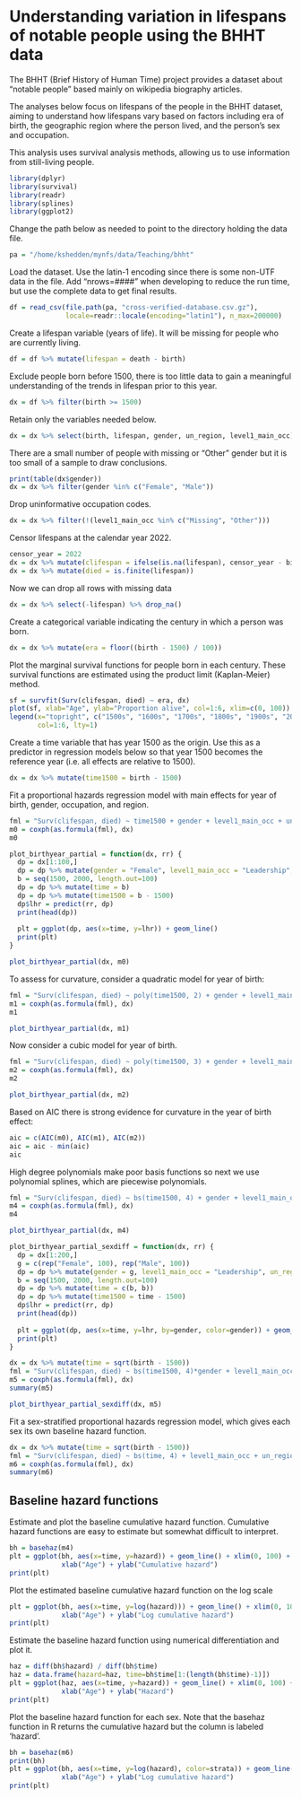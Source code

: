 # Understanding variation in lifespans of notable people using the BHHT data

The BHHT (Brief History of Human Time) project provides a dataset about "notable people" based mainly on wikipedia biography articles.

The analyses below focus on lifespans of the people in the BHHT dataset, aiming to understand how lifespans vary based on factors including era of birth, the geographic region where the person lived, and the person's sex and occupation.

This analysis uses survival analysis methods, allowing us to use information from still-living people.

```r
library(dplyr)
library(survival)
library(readr)
library(splines)
library(ggplot2)
```

Change the path below as needed to point to the directory holding the data file.

```r
pa = "/home/kshedden/mynfs/data/Teaching/bhht"
```

Load the dataset.  Use the latin-1 encoding since there is some non-UTF data in the file.  Add "nrows=####" when developing to reduce the run time, but use the complete data to get final results.

```r
df = read_csv(file.path(pa, "cross-verified-database.csv.gz"),
              locale=readr::locale(encoding="latin1"), n_max=200000)
```

Create a lifespan variable (years of life).  It will be missing for people who are currently living.

```r
df = df %>% mutate(lifespan = death - birth)
```

Exclude people born before 1500, there is too little data to gain a meaningful understanding of the trends in lifespan prior to this year.

```r
dx = df %>% filter(birth >= 1500)
```

Retain only the variables needed below.

```r
dx = dx %>% select(birth, lifespan, gender, un_region, level1_main_occ)
```

There are a small number of people with missing or "Other" gender but it is too small of a sample to draw conclusions.

```r
print(table(dx$gender))
dx = dx %>% filter(gender %in% c("Female", "Male"))
```

Drop uninformative occupation codes.

```r
dx = dx %>% filter(!(level1_main_occ %in% c("Missing", "Other")))
```

Censor lifespans at the calendar year 2022.

```r
censor_year = 2022
dx = dx %>% mutate(clifespan = ifelse(is.na(lifespan), censor_year - birth, lifespan))
dx = dx %>% mutate(died = is.finite(lifespan))
```

Now we can drop all rows with missing data

```r
dx = dx %>% select(-lifespan) %>% drop_na()
```

Create a categorical variable indicating the century in which a person was born.

```r
dx = dx %>% mutate(era = floor((birth - 1500) / 100))
```

Plot the marginal survival functions for people born in each century. These survival functions are estimated using the product limit (Kaplan-Meier) method.

```r
sf = survfit(Surv(clifespan, died) ~ era, dx)
plot(sf, xlab="Age", ylab="Proportion alive", col=1:6, xlim=c(0, 100))
legend(x="topright", c("1500s", "1600s", "1700s", "1800s", "1900s", "2000s"),
       col=1:6, lty=1)
```
Create a time variable that has year 1500 as the origin.  Use this as a predictor in regression models below so that year 1500 becomes the reference year (i.e. all effects are relative to 1500).

```r
dx = dx %>% mutate(time1500 = birth - 1500)
```

Fit a proportional hazards regression model with main effects for year of birth, gender, occupation, and region.

```r
fml = "Surv(clifespan, died) ~ time1500 + gender + level1_main_occ + un_region"
m0 = coxph(as.formula(fml), dx)
m0
```

```r
plot_birthyear_partial = function(dx, rr) {
  dp = dx[1:100,]
  dp = dp %>% mutate(gender = "Female", level1_main_occ = "Leadership", un_region = "Asia")
  b = seq(1500, 2000, length.out=100)
  dp = dp %>% mutate(time = b)
  dp = dp %>% mutate(time1500 = b - 1500)
  dp$lhr = predict(rr, dp)
  print(head(dp))
    
  plt = ggplot(dp, aes(x=time, y=lhr)) + geom_line()
  print(plt)
}
```

```r
plot_birthyear_partial(dx, m0)
```

To assess for curvature, consider a quadratic model for year of birth:

```r
fml = "Surv(clifespan, died) ~ poly(time1500, 2) + gender + level1_main_occ + un_region"
m1 = coxph(as.formula(fml), dx)
m1
```

```r
plot_birthyear_partial(dx, m1)
```

Now consider a cubic model for year of birth.

```r
fml = "Surv(clifespan, died) ~ poly(time1500, 3) + gender + level1_main_occ + un_region"
m2 = coxph(as.formula(fml), dx)
m2
```

```r
plot_birthyear_partial(dx, m2)
```

Based on AIC there is strong evidence for curvature in the year of birth effect:

```r
aic = c(AIC(m0), AIC(m1), AIC(m2))
aic = aic - min(aic)
aic
```

High degree polynomials make poor basis functions so next we use polynomial splines, which are piecewise polynomials.

```r
fml = "Surv(clifespan, died) ~ bs(time1500, 4) + gender + level1_main_occ + un_region"
m4 = coxph(as.formula(fml), dx)
m4
```

```r
plot_birthyear_partial(dx, m4)
```

```r
plot_birthyear_partial_sexdiff = function(dx, rr) {
  dp = dx[1:200,]
  g = c(rep("Female", 100), rep("Male", 100))
  dp = dp %>% mutate(gender = g, level1_main_occ = "Leadership", un_region = "Asia")
  b = seq(1500, 2000, length.out=100)
  dp = dp %>% mutate(time = c(b, b))
  dp = dp %>% mutate(time1500 = time - 1500)
  dp$lhr = predict(rr, dp)
  print(head(dp))
    
  plt = ggplot(dp, aes(x=time, y=lhr, by=gender, color=gender)) + geom_line()
  print(plt)
}
```

```r
dx = dx %>% mutate(time = sqrt(birth - 1500))
fml = "Surv(clifespan, died) ~ bs(time1500, 4)*gender + level1_main_occ + un_region"
m5 = coxph(as.formula(fml), dx)
summary(m5)
```

```r
plot_birthyear_partial_sexdiff(dx, m5)
```
Fit a sex-stratified proportional hazards regression model, which gives each sex its own baseline hazard function.

```r
dx = dx %>% mutate(time = sqrt(birth - 1500))
fml = "Surv(clifespan, died) ~ bs(time, 4) + level1_main_occ + un_region + strata(gender)"
m6 = coxph(as.formula(fml), dx)
summary(m6)
```

## Baseline hazard functions

Estimate and plot the baseline cumulative hazard function.  Cumulative hazard functions are easy to estimate but somewhat difficult to interpret.

```r
bh = basehaz(m4)
plt = ggplot(bh, aes(x=time, y=hazard)) + geom_line() + xlim(0, 100) +
             xlab("Age") + ylab("Cumulative hazard")
print(plt)
```

Plot the estimated baseline cumulative hazard function on the log scale

```r
plt = ggplot(bh, aes(x=time, y=log(hazard))) + geom_line() + xlim(0, 100) +
             xlab("Age") + ylab("Log cumulative hazard")
print(plt)
```

Estimate the baseline hazard function using numerical differentiation and plot it.

```r
haz = diff(bh$hazard) / diff(bh$time)
haz = data.frame(hazard=haz, time=bh$time[1:(length(bh$time)-1)])
plt = ggplot(haz, aes(x=time, y=hazard)) + geom_line() + xlim(0, 100) +
             xlab("Age") + ylab("Hazard")
print(plt)
```

Plot the baseline hazard function for each sex.  Note that the basehaz function in R returns the cumulative hazard but the column is labeled 'hazard'.

```r
bh = basehaz(m6)
print(bh)
plt = ggplot(bh, aes(x=time, y=log(hazard), color=strata)) + geom_line() + xlim(0, 100) +
             xlab("Age") + ylab("Log cumulative hazard")
print(plt)
```
